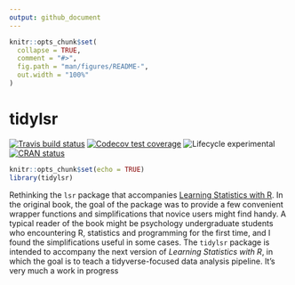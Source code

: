 ```yaml
---
output: github_document
---
```


<!-- README.md is generated from README.Rmd. Please edit that file -->

```r
knitr::opts_chunk$set(
  collapse = TRUE,
  comment = "#>",
  fig.path = "man/figures/README-",
  out.width = "100%"
)
```
# tidylsr

<!-- badges: start -->
[![Travis build status](https://travis-ci.org/djnavarro/tidylsr.svg?branch=master)](https://travis-ci.org/djnavarro/tidylsr)  [![Codecov test coverage](https://codecov.io/gh/djnavarro/tidylsr/branch/master/graph/badge.svg)](https://codecov.io/gh/djnavarro/tidylsr?branch=master) ![Lifecycle experimental](https://img.shields.io/badge/lifecycle-experimental-orange.svg) [![CRAN status](https://www.r-pkg.org/badges/version/tidylsr)](https://cran.r-project.org/package=tidylsr)
<!-- badges: end -->

```r
knitr::opts_chunk$set(echo = TRUE)
library(tidylsr)
```

<!--
<img src = "./other/tidylsr.png" width = "200px" style = "float:right">
-->

Rethinking the `lsr` package that accompanies [Learning Statistics with R](https://learningstatisticswithr.com). In the original book, the goal of the package was to provide a few convenient wrapper functions and simplifications that novice users might find handy. A typical reader of the book might be psychology undergraduate students who encountering R, statistics and programming for the first time, and I found the simplifications useful in some cases. The `tidylsr` package is intended to accompany the next version of *Learning Statistics with R*, in which the goal is to teach a tidyverse-focused data analysis pipeline. It's very much a work in progress

